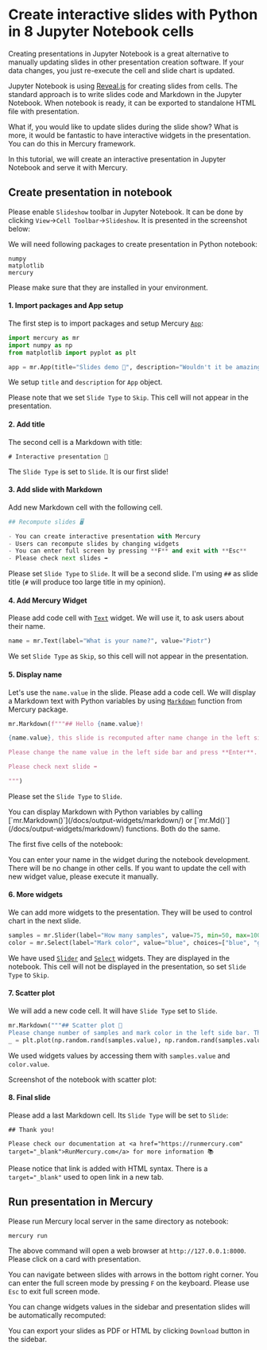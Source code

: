 



# Create interactive slides with Python in 8 Jupyter Notebook cells

Creating presentations in Jupyter Notebook is a great alternative to manually updating slides in other presentation creation software.
If your data changes, you just re-execute the cell and slide chart is updated.

Jupyter Notebook is using [Reveal.js](https://revealjs.com/) for creating slides from cells. 
The standard approach is to write slides code and Markdown in the Jupyter Notebook. When notebook is ready, it can be exported to standalone HTML file with presentation.

What if, you would like to update slides during the slide show? What is more, it would be fantastic to have interactive widgets in the presentation. 
You can do this in Mercury framework.

In this tutorial, we will create an interactive presentation in Jupyter Notebook and serve it with Mercury.

## Create presentation in notebook

Please enable `Slideshow` toolbar in Jupyter Notebook. It can be done by clicking `View`->`Cell Toolbar`->`Slideshow`. It is presented in the screenshot below:

<Screenshot src={cellToolbarPng} alt="Enable cell toolbar" />

We will need following packages to create presentation in Python notebook:

```
numpy
matplotlib
mercury
```

Please make sure that they are installed in your environment.

#### 1. Import packages and App setup

The first step is to import packages and setup Mercury [`App`](/docs/input-widgets/app/):

```python
import mercury as mr
import numpy as np
from matplotlib import pyplot as plt

app = mr.App(title="Slides demo 📝", description="Wouldn't it be amazing to recompute slides during the show?") 
```

We setup `title` and `description` for `App` object. 

Please note that we set `Slide Type` to `Skip`. This cell will not appear in the presentation.

#### 2. Add title

The second cell is a Markdown with title:

```
# Interactive presentation 📝
```

The `Slide Type` is set to `Slide`. It is our first slide!  

#### 3. Add slide with Markdown

Add new Markdown cell with the following cell. 

```python 
## Recompute slides 🖥️

- You can create interactive presentation with Mercury
- Users can recompute slides by changing widgets
- You can enter full screen by pressing **F** and exit with **Esc**
- Please check next slides ➡️
```

Please set `Slide Type` to `Slide`. It will be a second slide. I'm using `##` as slide title (`#` will produce too large title in my opinion).


#### 4. Add Mercury Widget

Please add code cell with [`Text`](/docs/input-widgets/text/) widget. We will use it, to ask users about their name.

```python
name = mr.Text(label="What is your name?", value="Piotr")
```

We set `Slide Type` as `Skip`, so this cell will not appear in the presentation.


#### 5. Display name 

Let's use the `name.value` in the slide. Please add a code cell. 
We will display a Markdown text with Python variables by using [`Markdown`](/docs/output-widgets/markdown/) function from Mercury package.

```python
mr.Markdown(f"""## Hello {name.value}!

{name.value}, this slide is recomputed after name change in the left side bar.

Please change the name value in the left side bar and press **Enter**.

Please check next slide ➡️

""")
```

Please set the `Slide Type` to `Slide`.

<Callout type="info">
  You can display Markdown with Python variables by calling [`mr.Markdown()`](/docs/output-widgets/markdown/) or [`mr.Md()`](/docs/output-widgets/markdown/) functions.
  Both do the same.
</Callout>

The first five cells of the notebook:

<Screenshot src={notebookPng} alt="Notebook code for presentation in Jupyter Notebook" />


You can enter your name in the widget during the notebook development. There will be no change in other cells. 
If you want to update the cell with new widget value, please execute it manually.

#### 6. More widgets 

We can add more widgets to the presentation. They will be used to control chart in the next slide.

```python 
samples = mr.Slider(label="How many samples", value=75, min=50, max=100)
color = mr.Select(label="Mark color", value="blue", choices=["blue", "green", "red"])
```

We have used [`Slider`](/docs/input-widgets/slider/) and [`Select`](/docs/input-widgets/select/) widgets. They are displayed in the notebook. 
This cell will not be displayed in the presentation, so set `Slide Type` to `Skip`.

#### 7. Scatter plot

We will add a new code cell. It will have `Slide Type` set to `Slide`.

```python
mr.Markdown("""## Scatter plot 🎲
Please change number of samples and mark color in the left side bar. The plot will be updated during the slide show.""")
_ = plt.plot(np.random.rand(samples.value), np.random.rand(samples.value), "*", color=color.value)
```

We used widgets values by accessing them with `samples.value` and `color.value`.

Screenshot of the notebook with scatter plot:

<Screenshot src={notebookPng2} alt="Notebook code for presentation in Jupyter Notebook" />

#### 8. Final slide

Please add a last Markdown cell. Its `Slide Type` will be set to `Slide`:

```
## Thank you!
        
Please check our documentation at <a href="https://runmercury.com" target="_blank">RunMercury.com</a> for more information 📚
```

Please notice that link is added with HTML syntax. There is a `target="_blank"` used to open link in a new tab.

## Run presentation in Mercury

Please run Mercury local server in the same directory as notebook:

```
mercury run
```

The above command will open a web browser at `http://127.0.0.1:8000`. Please click on a card with presentation. 

You can navigate between slides with arrows in the bottom right corner. You can enter the full screen mode by pressing `F` on the keyboard. Please use `Esc` to exit full screen mode.

<Screenshot src={appGif1} alt="Presentation in Mercury" />

You can change widgets values in the sidebar and presentation slides will be automatically recomputed:

<Screenshot src={appGif2} alt="Update presentation slide with widget value in Mercury" />

You can export your slides as PDF or HTML by clicking `Download` button in the sidebar.
